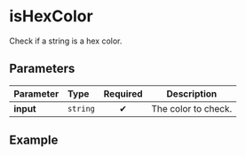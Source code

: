
# isHexColor

Check if a string is a hex color.

## Parameters

| Parameter | Type     | Required | Description         |
| :-------- | :------- | :------: | ------------------- |
| **input** | `string` |    ✔     | The color to check. |

## Example

<Example defaultInput="#ffcc00" />
